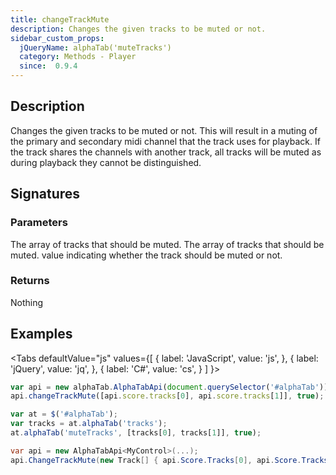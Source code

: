 ```yaml
---
title: changeTrackMute
description: Changes the given tracks to be muted or not.
sidebar_custom_props:
  jQueryName: alphaTab('muteTracks')
  category: Methods - Player
  since:  0.9.4
---
```


<SinceBadge since="0.9.4" />


## Description
Changes the given tracks to be muted or not. This will result in a muting of the primary and secondary midi channel that the track uses
for playback. If the track shares the channels with another track, all tracks will be muted as during playback they cannot be distinguished. 

## Signatures

<TypeTable>
    <TypeRow type="js" name="function changeTrackMute(tracks, mute)" />
    <TypeRow type="jquery" name="alphaTab('muteTracks', tracks, mute)" />
    <TypeRow type="net" name="void ChangeTrackMute(Track[] tracks, bool mute)" />
</TypeTable>

### Parameters
<ParameterTable>
    <ParameterRow platform="js" name="tracks" type="alphaTab.model.Tracks[]">
        The array of tracks that should be muted.
    </ParameterRow>
    <ParameterRow platform="net" name="tracks" type="AlphaTab.Model.Tracks[]">
        The array of tracks that should be muted.
    </ParameterRow>
    <ParameterRow platform="all" name="mute" type="bool">
         value indicating whether the track should be muted or not.
    </ParameterRow>
</ParameterTable>

### Returns
Nothing

## Examples

<Tabs
  defaultValue="js"
  values={[
    { label: 'JavaScript', value: 'js', },
    { label: 'jQuery', value: 'jq', },
    { label: 'C#', value: 'cs', }
  ]
}>
<TabItem value="js">

```js
var api = new alphaTab.AlphaTabApi(document.querySelector('#alphaTab'));
api.changeTrackMute([api.score.tracks[0], api.score.tracks[1]], true);
```

</TabItem>
<TabItem value="jq">

```js
var at = $('#alphaTab');
var tracks = at.alphaTab('tracks');
at.alphaTab('muteTracks', [tracks[0], tracks[1]], true);
```

</TabItem>
<TabItem value="cs">

```csharp
var api = new AlphaTabApi<MyControl>(...);
api.ChangeTrackMute(new Track[] { api.Score.Tracks[0], api.Score.Tracks[1] }, true);
```

</TabItem>
</Tabs>